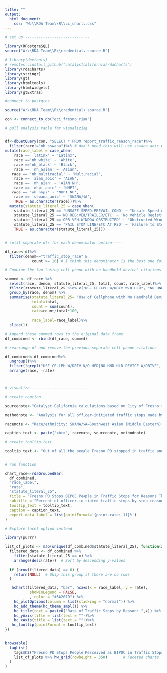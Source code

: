 ```yaml
---
title: ""
output:
  html_document:
    css: "W:\\RDA Team\\R\\cc_charts.css"
---
```

<!-- link to Google Font -->
<link href="https://fonts.googleapis.com/css2?family=Inter:wght@100;200;300;400;500;600;700;800;900&display=swap" rel="stylesheet">

```r

# set up -----------------------------

library(RPostgreSQL)
source("W:\\RDA Team\\R\\credentials_source.R")

# library(devtools)
# remotes::install_github("catalystcalifornia/rdaCharts") 
library(rdaCharts)
library(stringr)
library(gt)
library(htmltools)
library(htmlwidgets)
library(gtExtras)

#connect to postgres

source("W:\\RDA Team\\R\\credentials_source.R")

con <- connect_to_db("eci_fresno_ripa")

# pull analysis table for visualizing


df<-dbGetQuery(con, "SELECT * FROM report_traffic_reason_race")%>%
  filter(race!="nh_sswana")%>% # don't need this will use sswana_aoic which is the same
mutate(race_label = case_when(
    race == 'latinx' ~ "Latinx", 
    race =='nh_white' ~ 'White',
    race =='nh_black' ~ 'Black',
    race == 'nh_asian' ~ 'Asian',
   race == 'nh_multiracial' ~ 'Multiracial',
    race == 'aian_aoic' ~ 'AIAN',
    race == 'nh_aian' ~ 'AIAN NH',
    race == 'nhpi_aoic' ~ 'NHPI',
   race == 'nh_nhpi' ~ 'NHPI NH',
    race == 'sswana_aoic' ~ 'SWANA/SA', 
    TRUE ~ as.character(race)))%>%
  mutate(statute_literal_25 = case_when(
    statute_literal_25 == 'UNSAFE SPEED:PREVAIL COND' ~ "Unsafe Speed while Driving Vehicle", 
    statute_literal_25 =='NO REG:VEH/TRAILER/ETC' ~ 'No Vehicle Registration',
    statute_literal_25 =='OPR VEH:WINDOW OBSTRUCTED' ~ 'Obstructed Window',
    statute_literal_25 == 'FAIL STOP LINE/ETC AT RED' ~ 'Failure to Stop at Red Light',
    TRUE ~ as.character(statute_literal_25)))


# split separate dfs for each denominator option-----

df_race<-df%>%
  filter(denom=="traffic_stop_race" &
            count >= 10) # I think this denominator is the best one for visualizing

# Combine the two 'using cell phone with no handheld device' citations into one -----

summed <- df_race %>%
  select(race, denom, statute_literal_25, total, count, race_label)%>%
  filter(statute_literal_25 %in% c("USE CELLPH W/DRIV W/O HFD", "NO HND HLD DEVICE W/DRIVE"))%>%
  group_by(race, denom) %>%
  summarise(statute_literal_25= "Use of Cellphone with No Handheld Device",
            total=total,
            count = sum(count),
            rate=count/total*100,
            
            race_label=race_label)%>%
  slice(1)

# Append these summed rows to the original data frame
df_combined <- rbind(df_race, summed)

# rearrange df and remove the previous separate cell phone citations

df_combined<-df_combined%>%
  ungroup()%>%
  filter(!grepl("USE CELLPH W/DRIV W/O HFD|NO HND HLD DEVICE W/DRIVE", statute_literal_25))%>%
  arrange(race, -rate)



# visualize--------------------------

# create caption 

sourcenote<-"Catalyst California calculations based on City of Fresno's Police Stop Data (2022), catalystcalifornia.org, 2024. "

methodnote <- "Analysis for all officer-initiated traffic stops made by officers in 2022. Less than 10 people Fresno PD perceived as NHPI or AIAN were stopped in an officer-initiated traffic stop in 2022. For data masking purposes the data for these groups is suppressed from this chart."

racenote <- "Race/ethnicity: SWANA/SA=Southwest Asian (Middle Eastern) or North African, or South Asian."

caption_text <- paste("<br>", racenote, sourcenote, methodnote)

# create tooltip text

tooltip_text <- "Out of all the people Fresno PD stopped in traffic and perceived as <b>{point.race_label}</b>, <b>{point.rate:.1f}%</b> of those people were stopped for the reason of <b>{point.statute_literal_25}</b>, or a total of <b>{point.count:.1f}</b> people."


# run function

chart_race<-rdaGroupedBar(
  df_combined,
  "race_label",
  "rate",
  "statute_literal_25",
  title = "Fresno PD Stops BIPOC People in Traffic Stops for Reasons That Do Not Require Policing",
  subtitle = "Percent of officer-initiated traffic stops by stop reason and perceived race",
  tooltip_text = tooltip_text,
  caption = caption_text,
  export_data_label = list(pointFormat='{point.rate:.1f}%')
)


```


```r

# Explore facet option instead

library(purrr)

list_of_plots <- map(unique(df_combined$statute_literal_25), function(x) {
  filtered_data <- df_combined %>%
    filter(statute_literal_25 == x) %>%
    arrange(desc(rate))  # Sort by descending y-values
  
  if (nrow(filtered_data) == 0) {
    return(NULL)  # Skip this group if there are no rows
  }

   hchart(filtered_data, "bar", hcaes(x = race_label, y = rate),
           showInLegend = FALSE,
           , color = "#3A207D") %>% 
    hc_plotOptions(column = list(stacking = "normal")) %>% 
    hc_add_theme(hc_theme_smpl()) %>% 
    hc_title(text = paste0("Rate of Traffic Stops by Reason: ",x)) %>% 
    hc_yAxis(title = list(text = ""))%>%
    hc_xAxis(title = list(text = ""))%>%
   hc_tooltip(pointFormat = tooltip_text)
})

  
browsable(
  tagList(
    tags$h2("Fresno PD Stops People Perceived as BIPOC in Traffic Stops for Reasons Not Related to Safety at Higher Rates than People Perceived as White"),  # Main title
    list_of_plots %>% hw_grid(rowheight = 350)       # Faceted charts
  )
)



```

<script>
  widg = document.getElementsByClassName('html-widget'); //find widgets
  for (let i = 0; i < widg.length; i++) { //loop through
    document.getElementsByClassName('highchart')[i].style.width = '100%'; //adjust width
    document.getElementsByClassName('highchart')[i].style.height = '100%'; //adjust height
  }
</script>